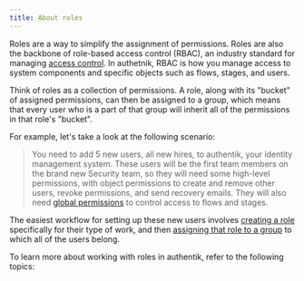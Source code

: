 ```yaml
---
title: About roles
---
```



Roles are a way to simplify the assignment of permissions. Roles are also the backbone of role-based access control (RBAC), an industry standard for managing [access control](../access-control). In authetnik, RBAC is how you manage access to system components and specific objects such as flows, stages, and users.

Think of roles as a collection of permissions. A role, along with its "bucket" of assigned permissions, can then be assigned to a group, which means that every user who is a part of that group will inherit all of the permissions in that role's "bucket".

For example, let's take a look at the following scenario:

> You need to add 5 new users, all new hires, to authentik, your identity management system. These users will be the first team members on the brand new Security team, so they will need some high-level permissions, with object permissions to create and remove other users, revoke permissions, and send recovery emails. They will also need [global permissions](../access-control/permissions#fundamentals-of-authentik-permissions) to control access to flows and stages.

The easiest workflow for setting up these new users involves [creating a role](./manage_roles.md#create-a-role) specifically for their type of work, and then [assigning that role to a group](./manage_roles.md#assign-a-role-to-a-group) to which all of the users belong.

To learn more about working with roles in authentik, refer to the following topics:

<DocCardList items={useCurrentSidebarCategory().items} />

